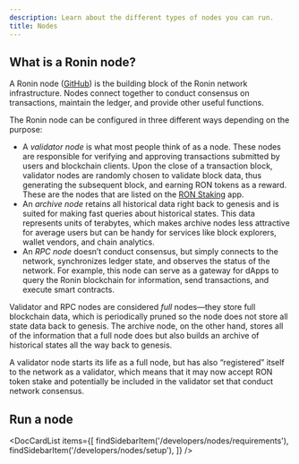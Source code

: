 ```yaml
---
description: Learn about the different types of nodes you can run.
title: Nodes
---
```




## What is a Ronin node?

A Ronin node ([GitHub](https://github.com/axieinfinity/ronin)) is the building block of the Ronin network infrastructure. Nodes connect together to conduct consensus on transactions, maintain the ledger, and provide other useful functions.

The Ronin node can be configured in three different ways depending on the purpose:

* A *validator node* is what most people think of as a node. These nodes are responsible for verifying and approving transactions
submitted by users and blockchain clients. Upon the close of a transaction block, validator nodes are randomly chosen to validate block data, thus generating the
subsequent block, and earning RON tokens as a reward. These are the nodes that are listed on the [RON Staking](https://app.roninchain.com/staking) app.
* An *archive node* retains all historical data right back to genesis and is suited for making fast queries about historical states. This data represents units of terabytes, which makes archive nodes less attractive for average users but can be handy for services like block explorers, wallet vendors, and chain analytics.
* An *RPC node* doesn’t conduct consensus, but simply connects to the network, synchronizes ledger state, and observes the status of the network. For example, this node can serve as a gateway for dApps to query the Ronin blockchain for information, send transactions, and execute smart contracts.

Validator and RPC nodes are considered *full* nodes—they store full blockchain data, which is periodically pruned so the node does not store all state data back to genesis. The archive node, on the other hand, stores all of the information that a full node does but also builds an archive of historical states all the way back to genesis.

A validator node starts its life as a full node, but has also “registered” itself to the network as a validator, which means that it may now accept RON token stake and potentially be included in the validator set that conduct network consensus.

## Run a node

<DocCardList items={[
    findSidebarItem('/developers/nodes/requirements'),
    findSidebarItem('/developers/nodes/setup'),
    ]} />

